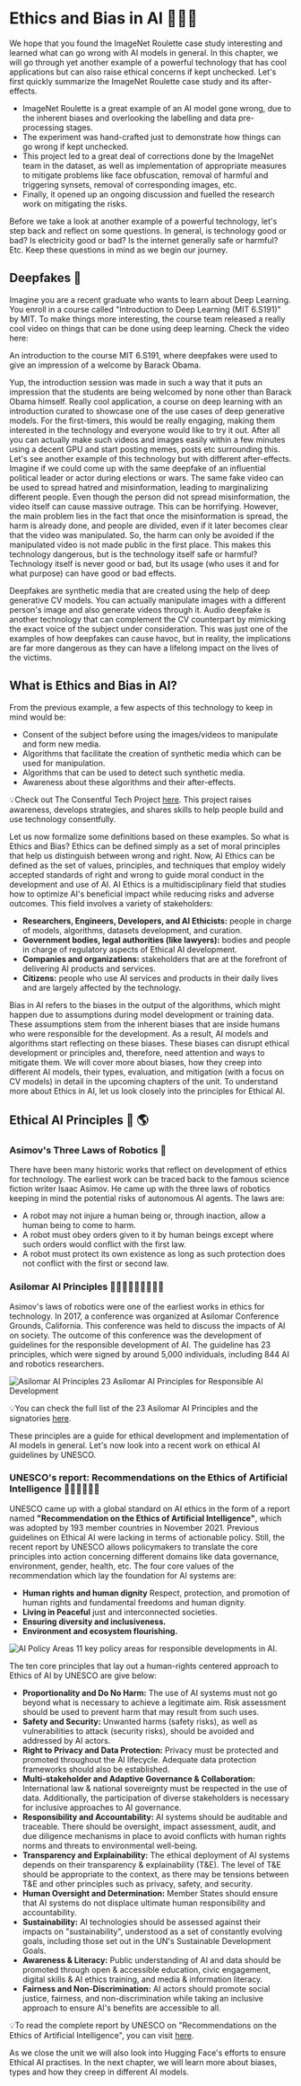 # Ethics and Bias in AI 🧑‍🤝‍🧑

We hope that you found the ImageNet Roulette case study interesting and learned what can go wrong with AI models in general. In this chapter, we will go through yet another example of a powerful technology that has cool applications but can also raise ethical concerns if kept unchecked. Let's first quickly summarize the ImageNet Roulette case study and its after-effects.
- ImageNet Roulette is a great example of an AI model gone wrong, due to the inherent biases and overlooking the labelling and data pre-processing stages.
- The experiment was hand-crafted just to demonstrate how things can go wrong if kept unchecked.
- This project led to a great deal of corrections done by the ImageNet team in the dataset, as well as implementation of appropriate measures to mitigate problems like face obfuscation, removal of harmful and triggering synsets, removal of corresponding images, etc.
- Finally, it opened up an ongoing discussion and fuelled the research work on mitigating the risks. 

Before we take a look at another example of a powerful technology, let's step back and reflect on some questions. In general, is technology good or bad? Is electricity good or bad? Is the internet generally safe or harmful? Etc. Keep these questions in mind as we begin our journey.

## Deepfakes 🎥

Imagine you are a recent graduate who wants to learn about Deep Learning. You enroll in a course called "Introduction to Deep Learning (MIT 6.S191)" by MIT. To make things more interesting, the course team released a really cool video on things that can be done using deep learning. Check the video here:

<Youtube id="l82PxsKHxYc"/>
An introduction to the course MIT 6.S191, where deepfakes were used to give an impression of a welcome by Barack Obama.

Yup, the introduction session was made in such a way that it puts an impression that the students are being welcomed by none other than Barack Obama himself. Really cool application, a course on deep learning with an introduction curated to showcase one of the use cases of deep generative models. For the first-timers, this would be really engaging, making them interested in the technology and everyone would like to try it out. After all you can actually make such videos and images easily within a few minutes using a decent GPU and start posting memes, posts etc surrounding this.
Let's see another example of this technology but with different after-effects. Imagine if we could come up with the same deepfake of an influential political leader or actor during elections or wars. The same fake video can be used to spread hatred and misinformation, leading to marginalizing different people. Even though the person did not spread misinformation, the video itself can cause massive outrage. This can be horrifying. However, the main problem lies in the fact that once the misinformation is spread, the harm is already done, and people are divided, even if it later becomes clear that the video was manipulated. So, the harm can only be avoided if the manipulated video is not made public in the first place. This makes this technology dangerous, but is the technology itself safe or harmful? Technology itself is never good or bad, but its usage (who uses it and for what purpose) can have good or bad effects.

Deepfakes are synthetic media that are created using the help of deep generative CV models. You can actually manipulate images with a different person's image and also generate videos through it. Audio deepfake is another technology that can complement the CV counterpart by mimicking the exact voice of the subject under consideration. This was just one of the examples of how deepfakes can cause havoc, but in reality, the implications are far more dangerous as they can have a lifelong impact on the lives of the victims.

## What is Ethics and Bias in AI?

From the previous example, a few aspects of this technology to keep in mind would be:
- Consent of the subject before using the images/videos to manipulate and form new media.
- Algorithms that facilitate the creation of synthetic media which can be used for manipulation.
- Algorithms that can be used to detect such synthetic media.
- Awareness about these algorithms and their after-effects.

<Tip>

💡Check out The Consentful Tech Project [here](https://www.consentfultech.io/). This project raises awareness, develops strategies, and shares skills to help people build and use technology consentfully.
</Tip>

Let us now formalize some definitions based on these examples. So what is Ethics and Bias? Ethics can be defined simply as a set of moral principles that help us distinguish between wrong and right. Now, AI Ethics can be defined as the set of values, principles, and techniques that employ widely accepted standards of right and wrong to guide moral conduct in the development and use of AI. AI Ethics is a multidisciplinary field that studies how to optimize AI's beneficial impact while reducing risks and adverse outcomes. This field involves a variety of stakeholders:
- **Researchers, Engineers, Developers, and AI Ethicists:** people in charge of models, algorithms, datasets development, and curation.
- **Government bodies, legal authorities (like lawyers):** bodies and people in charge of regulatory aspects of Ethical AI development.
- **Companies and organizations:** stakeholders that are at the forefront of delivering AI products and services.
- **Citizens:** people who use AI services and products in their daily lives and are largely affected by the technology.

Bias in AI refers to the biases in the output of the algorithms, which might happen due to assumptions during model development or training data. These assumptions stem from the inherent biases that are inside humans who were responsible for the development. As a result, AI models and algorithms start reflecting on these biases. These biases can disrupt ethical development or principles and, therefore, need attention and ways to mitigate them. We will cover more about biases, how they creep into different AI models, their types, evaluation, and mitigation (with a focus on CV models) in detail in the upcoming chapters of the unit. To understand more about Ethics in AI, let us look closely into the principles for Ethical AI.

## Ethical AI Principles 🤗 🌎

### Asimov's Three Laws of Robotics 🤖 

There have been many historic works that reflect on development of ethics for technology. The earliest work can be traced back to the famous science fiction writer Isaac Asimov. He came up with the three laws of robotics keeping in mind the potential risks of autonomous AI agents. The laws are:
- A robot may not injure a human being or, through inaction, allow a human being to come to harm.
- A robot must obey orders given to it by human beings except where such orders would conflict with the first law.
- A robot must protect its own existence as long as such protection does not conflict with the first or second law.

### Asilomar AI Principles 🧑🏻‍⚖️🧑🏻‍🎓🧑🏻‍💻

Asimov's laws of robotics were one of the earliest works in ethics for technology. In 2017, a conference was organized at Asilomar Conference Grounds, California. This conference was held to discuss the impacts of AI on society. The outcome of this conference was the development of guidelines for the responsible development of AI. The guideline has 23 principles, which were signed by around 5,000 individuals, including 844 AI and robotics researchers.

![Asilomar AI Principles](https://huggingface.co/datasets/hf-vision/course-assets/resolve/main/asilomar-ai.png)
23 Asilomar AI Principles for Responsible AI Development

<Tip>

💡You can check the full list of the 23 Asilomar AI Principles and the signatories [here](https://futureoflife.org/open-letter/ai-principles/).
</Tip>

These principles are a guide for ethical development and implementation of AI models in general. Let's now look into a recent work on ethical AI guidelines by UNESCO.

### UNESCO's report: Recommendations on the Ethics of Artificial Intelligence 🧑🏼‍🤝‍🧑🏼🌐

UNESCO came up with a global standard on AI ethics in the form of a report named **"Recommendation on the Ethics of Artificial Intelligence"**, which was adopted by 193 member countries in November 2021. Previous guidelines on Ethical AI were lacking in terms of actionable policy. Still, the recent report by UNESCO allows policymakers to translate the core principles into action concerning different domains like data governance, environment, gender, health, etc. The four core values of the recommendation which lay the foundation for AI systems are:
- **Human rights and human dignity** Respect, protection, and promotion of human rights and fundamental freedoms and human dignity.
- **Living in Peaceful** just and interconnected societies.
- **Ensuring diversity and inclusiveness.**
- **Environment and ecosystem flourishing.**

![AI Policy Areas](https://huggingface.co/datasets/hf-vision/course-assets/resolve/main/ai_policy.png)
11 key policy areas for responsible developments in AI.

The ten core principles that lay out a human-rights centered approach to Ethics of AI by UNESCO are give below:
- **Proportionality and Do No Harm:** The use of AI systems must not go beyond what is necessary to achieve a legitimate aim. Risk assessment should be used to prevent harm that may result from such uses.
- **Safety and Security:** Unwanted harms (safety risks), as well as vulnerabilities to attack (security risks), should be avoided and addressed by AI actors.
- **Right to Privacy and Data Protection:** Privacy must be protected and promoted throughout the AI lifecycle. Adequate data protection frameworks should also be established.
- **Multi-stakeholder and Adaptive Governance & Collaboration:** International law & national sovereignty must be respected in the use of data. Additionally, the participation of diverse stakeholders is necessary for inclusive approaches to AI governance.
- **Responsibility and Accountability:** AI systems should be auditable and traceable. There should be oversight, impact assessment, audit, and due diligence mechanisms in place to avoid conflicts with human rights norms and threats to environmental well-being.
- **Transparency and Explainability:** The ethical deployment of AI systems depends on their transparency & explainability (T&E). The level of T&E should be appropriate to the context, as there may be tensions between T&E and other principles such as privacy, safety, and security.
- **Human Oversight and Determination:** Member States should ensure that AI systems do not displace ultimate human responsibility and accountability.
- **Sustainability:** AI technologies should be assessed against their impacts on "sustainability", understood as a set of constantly evolving goals, including those set out in the UN's Sustainable Development Goals.
- **Awareness & Literacy:** Public understanding of AI and data should be promoted through open & accessible education, civic engagement, digital skills & AI ethics training, and media & information literacy.
- **Fairness and Non-Discrimination:** AI actors should promote social justice, fairness, and non-discrimination while taking an inclusive approach to ensure AI's benefits are accessible to all.

<Tip>
💡To read the complete report by UNESCO on "Recommendations on the Ethics of Artificial Intelligence", you can visit <a href="https://unesdoc.unesco.org/ark:/48223/pf0000381137">here</a>.
</Tip>

As we close the unit we will also look into Hugging Face's efforts to ensure Ethical AI practises. In the next chapter, we will learn more about biases, types and how they creep in different AI models.
